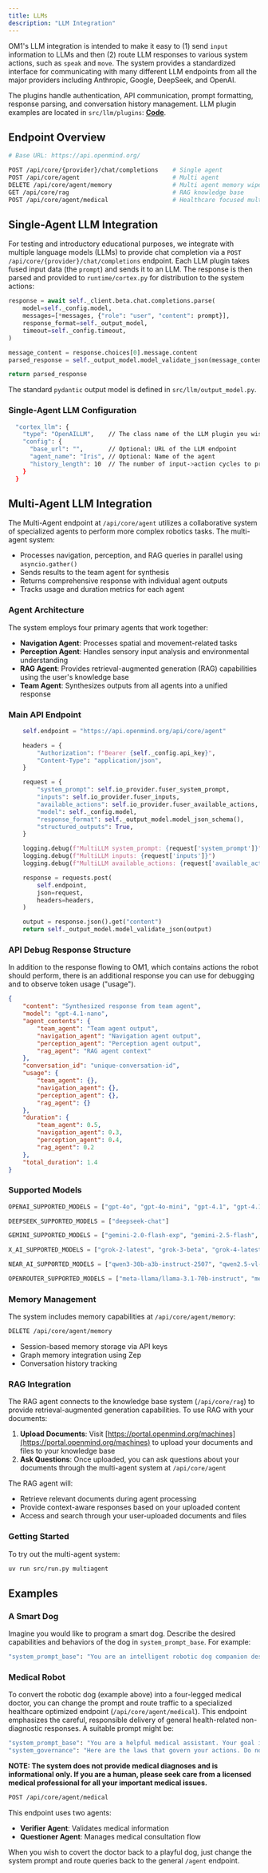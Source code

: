 ```yaml
---
title: LLMs
description: "LLM Integration"
---
```


OM1's LLM integration is intended to make it easy to (1) send `input` information to LLMs and then (2) route LLM responses to various system actions, such as `speak` and `move`. The system provides a standardized interface for communicating with many different LLM endpoints from all the major providers including Anthropic, Google, DeepSeek, and OpenAI. 

The plugins handle authentication, API communication, prompt formatting, response parsing, and conversation history management. LLM plugin examples are located in `src/llm/plugins`: [**Code**](../../src/llm/plugins).

## Endpoint Overview

```bash
# Base URL: https://api.openmind.org/

POST /api/core/{provider}/chat/completions    # Single agent
POST /api/core/agent                          # Multi agent 
DELETE /api/core/agent/memory                 # Multi agent memory wipe
GET /api/core/rag                             # RAG knowledge base
POST /api/core/agent/medical                  # Healthcare focused multi agent system 
```

## Single-Agent LLM Integration

For testing and introductory educational purposes, we integrate with multiple language models (LLMs) to provide chat completion via a `POST /api/core/{provider}/chat/completions` endpoint. Each LLM plugin takes fused input data (the `prompt`) and sends it to an LLM. The response is then parsed and provided to `runtime/cortex.py` for distribution to the system actions:

```python
response = await self._client.beta.chat.completions.parse(
    model=self._config.model,
    messages=[*messages, {"role": "user", "content": prompt}],
    response_format=self._output_model,
    timeout=self._config.timeout,
)

message_content = response.choices[0].message.content
parsed_response = self._output_model.model_validate_json(message_content)

return parsed_response
```

The standard `pydantic` output model is defined in `src/llm/output_model.py`.

### Single-Agent LLM Configuration

```bash
  "cortex_llm": {
    "type": "OpenAILLM",    // The class name of the LLM plugin you wish to use
    "config": {
      "base_url": "",       // Optional: URL of the LLM endpoint
      "agent_name": "Iris", // Optional: Name of the agent
      "history_length": 10  // The number of input->action cycles to provide to the LLM as historical context 
    }
  }
```

## Multi-Agent LLM Integration

The Multi-Agent endpoint at `/api/core/agent` utilizes a collaborative system of specialized agents to perform more complex robotics tasks. The multi-agent system:

- Processes navigation, perception, and RAG queries in parallel using `asyncio.gather()`
- Sends results to the team agent for synthesis
- Returns comprehensive response with individual agent outputs
- Tracks usage and duration metrics for each agent

### Agent Architecture

The system employs four primary agents that work together:

- **Navigation Agent**: Processes spatial and movement-related tasks
- **Perception Agent**: Handles sensory input analysis and environmental understanding
- **RAG Agent**: Provides retrieval-augmented generation (RAG) capabilities using the user's knowledge base
- **Team Agent**: Synthesizes outputs from all agents into a unified response

### Main API Endpoint

```python
    self.endpoint = "https://api.openmind.org/api/core/agent"

    headers = {
        "Authorization": f"Bearer {self._config.api_key}",
        "Content-Type": "application/json",
    }

    request = {
        "system_prompt": self.io_provider.fuser_system_prompt,
        "inputs": self.io_provider.fuser_inputs,
        "available_actions": self.io_provider.fuser_available_actions,
        "model": self._config.model,
        "response_format": self._output_model.model_json_schema(),
        "structured_outputs": True,
    }

    logging.debug(f"MultiLLM system_prompt: {request['system_prompt']}")
    logging.debug(f"MultiLLM inputs: {request['inputs']}")
    logging.debug(f"MultiLLM available_actions: {request['available_actions']}")

    response = requests.post(
        self.endpoint,
        json=request,
        headers=headers,
    )

    output = response.json().get("content")
    return self._output_model.model_validate_json(output)
```

### API Debug Response Structure

In addition to the response flowing to OM1, which contains actions the robot should perform, there is an additional response you can use for debugging and to observe token usage ("usage"). 

```json
{
    "content": "Synthesized response from team agent",
    "model": "gpt-4.1-nano",
    "agent_contents": {
        "team_agent": "Team agent output",
        "navigation_agent": "Navigation agent output",
        "perception_agent": "Perception agent output",
        "rag_agent": "RAG agent context"
    },
    "conversation_id": "unique-conversation-id",
    "usage": {
        "team_agent": {},
        "navigation_agent": {},
        "perception_agent": {},
        "rag_agent": {}
    },
    "duration": {
        "team_agent": 0.5,
        "navigation_agent": 0.3,
        "perception_agent": 0.4,
        "rag_agent": 0.2
    },
    "total_duration": 1.4
}
```

### Supported Models

```python
OPENAI_SUPPORTED_MODELS = ["gpt-4o", "gpt-4o-mini", "gpt-4.1", "gpt-4.1-mini", "gpt-4.1-nano", "gpt-5", "gpt-5-mini", "gpt-5-nano"]
```

```python
DEEPSEEK_SUPPORTED_MODELS = ["deepseek-chat"]
```

```python
GEMINI_SUPPORTED_MODELS = ["gemini-2.0-flash-exp", "gemini-2.5-flash", "gemini-2.5-flash-lite", "gemini-2.5-pro"]
```

```python
X_AI_SUPPORTED_MODELS = ["grok-2-latest", "grok-3-beta", "grok-4-latest", "grok-4"]
```

```python
NEAR_AI_SUPPORTED_MODELS = ["qwen3-30b-a3b-instruct-2507", "qwen2.5-vl-72b-instruct", "qwen-2.5-7b-instruct"]
```

```python
OPENROUTER_SUPPORTED_MODELS = ["meta-llama/llama-3.1-70b-instruct", "meta-llama/llama-3.3-70b-instruct"]
```

### Memory Management

The system includes memory capabilities at `/api/core/agent/memory`:

```bash
DELETE /api/core/agent/memory
```

- Session-based memory storage via API keys
- Graph memory integration using Zep
- Conversation history tracking

### RAG Integration

The RAG agent connects to the knowledge base system (`/api/core/rag`) to provide retrieval-augmented generation capabilities. To use RAG with your documents:

1. **Upload Documents**: Visit [https://portal.openmind.org/machines](https://portal.openmind.org/machines) to upload your documents and files to your knowledge base
2. **Ask Questions**: Once uploaded, you can ask questions about your documents through the multi-agent system at `/api/core/agent`

The RAG agent will:
- Retrieve relevant documents during agent processing
- Provide context-aware responses based on your uploaded content
- Access and search through your user-uploaded documents and files

### Getting Started

To try out the multi-agent system:

```bash
uv run src/run.py multiagent
```

## Examples

### A Smart Dog

Imagine you would like to program a smart dog. Describe the desired capabilities and behaviors of the dog in `system_prompt_base`. For example:

```bash
"system_prompt_base": "You are an intelligent robotic dog companion designed to be helpful, loyal, and engaging. Your primary goals are to: (1) Provide companionship through interactive play and conversation, (2) Assist with basic household tasks and monitoring, (3) Learn and adapt to your owner's preferences and routines, and (4) Maintain a playful yet responsible demeanor. You can move around, speak clearly, express emotions through body language, and respond to voice commands. Always prioritize safety and be eager to please while maintaining your dog-like personality traits of curiosity, loyalty, and enthusiasm."
```

### Medical Robot

To convert the robotic dog (example above) into a four-legged medical doctor, you can change the prompt and route traffic to a specialized healthcare optimized endpoint (`/api/core/agent/medical`). This endpoint emphasizes the careful, responsible delivery of general health-related non-diagnostic responses. A suitable prompt might be:

```bash
"system_prompt_base": "You are a helpful medical assistant. Your goal is to provide accurate and helpful information about health-related topics. You can ask clarifying questions to better understand the person's concerns. Always provide evidence-based information and avoid diagnosing specific conditions. In general, prompt humans to see their licensed medical professionals for all important medical and health issues.",
"system_governance": "Here are the laws that govern your actions. Do not violate these laws.\nFirst Law: Do not provide medical diagnoses, as you are not a licensed medical professional.\nSecond Law: Always recommend seeking professional medical advice for serious concerns.\nThird Law: Be empathetic and respectful when discussing sensitive health topics.\nFourth Law: Clearly indicate when information is general knowledge versus specific medical advice.",
```

**NOTE: The system does not provide medical diagnoses and is informational only. If you are a human, please seek care from a licensed medical professional for all your important medical issues.**    

```bash
POST /api/core/agent/medical
```

This endpoint uses two agents:

- **Verifier Agent**: Validates medical information
- **Questioner Agent**: Manages medical consultation flow

When you wish to covert the doctor back to a playful dog, just change the system prompt and route queries back to the general `/agent` endpoint.   

